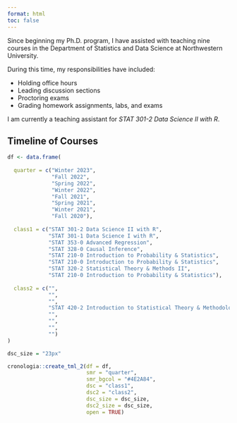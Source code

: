 ```yaml
---
format: html
toc: false
---
```


Since beginning my Ph.D. program, I have assisted with teaching nine courses in the Department of Statistics and Data Science at Northwestern University. 

During this time, my responsibilities have included:

- Holding office hours 
- Leading discussion sections
- Proctoring exams
- Grading homework assignments, labs, and exams 

I am currently a teaching assistant for *STAT 301-2 Data Science II with R*.

## Timeline of Courses

```r
df <- data.frame(
  
  quarter = c("Winter 2023",
              "Fall 2022",
              "Spring 2022",
              "Winter 2022",
              "Fall 2021",
              "Spring 2021",
              "Winter 2021",
              "Fall 2020"),
  
  class1 = c("STAT 301-2 Data Science II with R",
             "STAT 301-1 Data Science I with R",
             "STAT 353-0 Advanced Regression",
             "STAT 328-0 Causal Inference",
             "STAT 210-0 Introduction to Probability & Statistics",
             "STAT 210-0 Introduction to Probability & Statistics",
             "STAT 320-2 Statistical Theory & Methods II",
             "STAT 210-0 Introduction to Probability & Statistics"),
  
  class2 = c("",
             "",
             "",
             "STAT 420-2 Introduction to Statistical Theory & Methodology II",
             "",
             "",
             "",
             "")
)

dsc_size = "23px"

cronologia::create_tml_2(df = df,
                         smr = "quarter",
                         smr_bgcol = "#4E2A84",
                         dsc = "class1",
                         dsc2 = "class2",
                         dsc_size = dsc_size,
                         dsc2_size = dsc_size,
                         open = TRUE)
```


